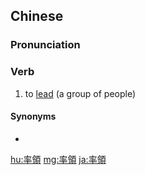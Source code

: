 {{also|率领}}
==Chinese==
{{zh-forms|s=率领}}

===Pronunciation===
{{zh-pron
|m=shuàilǐng
|c=seot1 ling5
|h=pfs=soi-liâng/sai-liâng
|mn=qz,xm:soài-léng/tw,xm,zz:sut-léng/qz:soài-liáⁿ/twv:sut-niá
|ma=Zh-shuàiling.ogg
|cat=v
}}

===Verb===
{{zh-verb}}

# to [[lead]] (a group of people)

====Synonyms====
* {{zh-l|帶領}}

{{zh-cat|Elementary}}

[[hu:率領]]
[[mg:率領]]
[[ja:率領]]